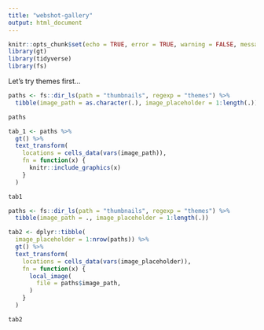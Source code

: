 ```yaml
---
title: "webshot-gallery"
output: html_document
---
```


```r
knitr::opts_chunk$set(echo = TRUE, error = TRUE, warning = FALSE, message = FALSE)
library(gt)
library(tidyverse)
library(fs)
```

Let's try themes first...

```r
paths <- fs::dir_ls(path = "thumbnails", regexp = "themes") %>% 
  tibble(image_path = as.character(.), image_placeholder = 1:length(.))

paths

tab_1 <- paths %>% 
  gt() %>% 
  text_transform(
    locations = cells_data(vars(image_path)),
    fn = function(x) {
      knitr::include_graphics(x)
    }
  )

tab1
```

```r
paths <- fs::dir_ls(path = "thumbnails", regexp = "themes") %>% 
  tibble(image_path = ., image_placeholder = 1:length(.))

tab2 <- dplyr::tibble(
  image_placeholder = 1:nrow(paths)) %>% 
  gt() %>% 
  text_transform(
    locations = cells_data(vars(image_placeholder)),
    fn = function(x) {
      local_image(
        file = paths$image_path,
      )
    }
  )

tab2
```


